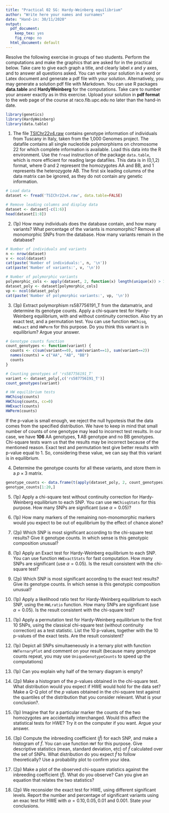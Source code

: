 ```yaml
---
title: "Practical 02 SG: Hardy-Weinberg equilibrium"
author: "Write here your names and surnames"
date: "Hand-in: 30/11/2020"
output:
  pdf_document: 
    keep_tex: yes
    fig_crop: no
  html_document: default
---
```


Resolve the following exercise in groups of two students. Perform the computations and make the graphics that are asked for in the practical below. Take care to give each graph a title, and clearly label $x$ and $y$ axes, and to answer all questions asked. You can write your solution in a word or Latex document and generate a pdf file with your solution. Alternatively, you may generate a solution pdf file with Markdown. You can use R packages **data.table** and **HardyWeinberg** for the computations. Take care to number your answer exactly as in this exercise. Upload your solution in **pdf format** to the web page of the course at raco.fib.upc.edu  no later than the hand-in date.

```r
library(genetics)
library(HardyWeinberg)
library(data.table)
```

1. The file [TSIChr22v4.raw](http://www-eio.upc.es/~jan/data/bsg/TSIChr22v4.raw) contains genotype information of individuals from Tuscany in Italy, taken from the 1,000 Genomes project. The datafile contains all single nucleotide polymorphisms on chromosome 22 for which complete information is available. Load this data into the R environment. Use the `fread` instruction of the package `data.table`, which is more efficient for reading large datafiles. This data is in (0,1,2) format, where 0 and 2 represent the homozygotes AA and BB, and 1 represents the heterozygote AB. The first six leading columns of the data matrix can be ignored, as they do not contain any genetic information.

```r

# Load data
dataset <- fread('TSIChr22v4.raw', data.table=FALSE)

# Remove leading columns and display data
dataset <- dataset[-c(1:6)]
head(dataset[1:8])

```


2. (1p) How many individuals does the database contain, and how many variants? What percentage of the variants is monomorphic? Remove all monomorphic SNPs from the database. How many variants remain in the database?  

```r

# Number of individuals and variants
n <- nrow(dataset)
v <- ncol(dataset)
cat(paste('Number of individuals:', n, '\n'))
cat(paste('Number of variants:', v, '\n'))

# Number of polymorphic variants
polymorphic_cols <- apply(dataset, 2, function(x) length(unique(x)) > 1)
dataset_poly <- dataset[polymorphic_cols]
vp <- ncol(dataset_poly)
cat(paste('Number of polymorphic variants:', vp, '\n'))

```

3. (3p) Extract polymorphism rs587756191_T from the datamatrix, and determine its genotype counts. Apply a chi-square test for Hardy-Weinberg equilibrium, with and without continuity correction. Also try an exact test, and a permutation test. You can use function `HWChisq`, 
`HWExact` and `HWPerm` for this purpose. Do you think this variant is in equilibrium? Argue your answer. 

```r

# Genotype counts function
count_genotypes <- function(variant) {
  counts <- c(sum(variant==0), sum(variant==1), sum(variant==2))
  names(counts) = c("AA", "AB", "BB")
  counts
}

# Counting genotypes of 'rs587756191_T'
variant <- dataset_poly[,c('rs587756191_T')]
count_genotypes(variant)

# HW equilibrium tests
HWChisq(counts)
HWChisq(counts, cc=0)
HWExact(counts)
HWPerm(counts)
```

If the p-value is small enough, we reject the null hypotesis that the data comes from the specified distribution. We have to keep in mind that small number of counts of one genotype may lead to incorrect test results. In our case, we have **106** AA genotypes, **1** AB genotype and no BB genotypes. Chi-square tests warn us that the results may be incorrect because of the mentioned reason. Exact test and permutation test give better results with p-value equal to 1. So, considering these value, we can say that this variant is in equilibrium.

4. Determine the genotype counts for all these variants, and store them in a $p \times 3$ matrix.

```r

genotype_counts <- data.frame(t(apply(dataset_poly, 2, count_genotypes)))
genotype_counts[1:20,]

```

5. (1p) Apply a chi-square test without continuity correction for Hardy-Weinberg equilibrium to each SNP. You can use `HWChisqStats` for this purpose. How many SNPs are significant (use $\alpha = 0.05$)? 

6.  (1p) How many markers of the remaining non-monomorphic markers would you expect to be out of equilibrium by the effect of chance alone? 

7.  (2p) Which SNP is most significant according to the chi-square test results? Give it genotype counts. In which sense is this genotypic composition unusual?

8. (1p) Apply an Exact test for Hardy-Weinberg equilibrium to each SNP. You can use function `HWExactStats` for fast computation. How many SNPs are significant (use $\alpha = 0.05$). Is the result consistent with the chi-square test? 

9. (2p) Which SNP is most significant according to the exact test results? Give its genotype counts. In which sense is this genotypic composition unusual?

10. (1p) Apply a likelihood ratio test for Hardy-Weinberg equilibrium to each SNP, using the `HWLratio` function. How many SNPs are significant
(use $\alpha = 0.05$). Is the result consistent with the chi-square test? 

11. (1p) Apply a permutation test for Hardy-Weinberg equilibrium to the first 10 SNPs, using the classical chi-square test (without continuity correction) as a test statistic. 
List the 10 p-values, together with the 10 p-values of the exact tests. Are the result consistent? 

12. (1p) Depict all SNPs simultaeneously in a ternary plot with function `HWTernaryPlot` and comment on your result (because many genotype counts repeat, you may use `UniqueGenotypeCounts` to speed up the computations)

13. (1p) Can you explain why half of the ternary diagram is empty? 

14. (2p) Make a histogram of the $p$-values obtained in the chi-square test. What distribution would you expect if HWE would hold for the data set? Make a Q-Q plot of the $p$ values obtained in the chi-square test against the quantiles of the distribution that you consider relevant. What is your conclusion?. 

15. (1p) Imagine that for a particular marker the counts of the two homozygotes are accidentally interchanged. Would this affect the statistical tests for HWE? Try it on the computer if you want. Argue your answer.

16. (3p) Compute the inbreeding coefficient ($\hat{f}$) for each SNP, and make a histogram of $\hat{f}$. You can use function `HWf` for this purpose. Give descriptive statistics (mean, standard deviation, etc) of $\hat{f}$ calculated over the set of SNPs. What distribution do you expect $\hat{f}$ to follow theoretically? Use a probability plot to confirm your idea.

17. (2p) Make a plot of the observed chi-square statistics against the inbreeding coefficient ($\hat{f}$). What do you observe? Can you give an equation that relates the two statistics? 

18. (2p) We reconsider the exact test for HWE, using different significant levels. Report the number and percentage of significant variants using an exac test for HWE with $\alpha = 0.10, 0.05, 0.01$ and 0.001. State your conclusions.
